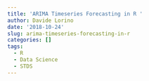 ```yaml
---
title: 'ARIMA Timeseries Forecasting in R '
author: Davide Lorino
date: '2018-10-24'
slug: arima-timeseries-forecasting-in-r
categories: []
tags:
  - R
  - Data Science
  - STDS
---
```


